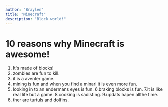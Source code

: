 ```yaml
---
author: "Braylen"
title: "Minecraft"
description: "Block world!"
---
```


# 10 reasons why Minecraft is awesome!

1. It's made of blocks!
2. zombies are fun to kill.
3. it is a aventer game.
4. mining is fun and when you find a minarl it is even more fun.
5. looking in to an endermans eyes is fun.
   6.braking blocks is fun.
   7.it is like real life but a game.
   8.cooking is sadisfing.
   9.updats hapen allthe time.
6. ther are turtuls and dolfins.
